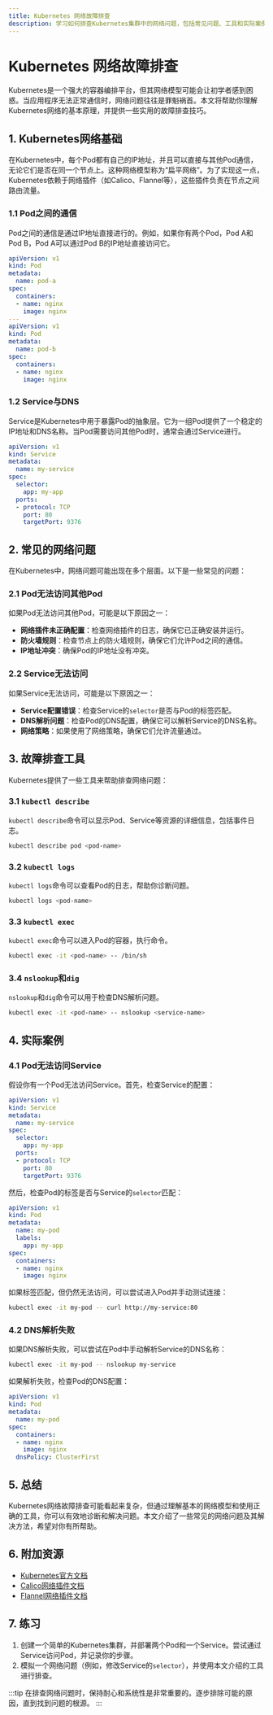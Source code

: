 ```yaml
---
title: Kubernetes 网络故障排查
description: 学习如何排查Kubernetes集群中的网络问题，包括常见问题、工具和实际案例。
---
```


# Kubernetes 网络故障排查

Kubernetes是一个强大的容器编排平台，但其网络模型可能会让初学者感到困惑。当应用程序无法正常通信时，网络问题往往是罪魁祸首。本文将帮助你理解Kubernetes网络的基本原理，并提供一些实用的故障排查技巧。

## 1. Kubernetes网络基础

在Kubernetes中，每个Pod都有自己的IP地址，并且可以直接与其他Pod通信，无论它们是否在同一个节点上。这种网络模型称为“扁平网络”。为了实现这一点，Kubernetes依赖于网络插件（如Calico、Flannel等），这些插件负责在节点之间路由流量。

### 1.1 Pod之间的通信

Pod之间的通信是通过IP地址直接进行的。例如，如果你有两个Pod，Pod A和Pod B，Pod A可以通过Pod B的IP地址直接访问它。

```yaml
apiVersion: v1
kind: Pod
metadata:
  name: pod-a
spec:
  containers:
  - name: nginx
    image: nginx
---
apiVersion: v1
kind: Pod
metadata:
  name: pod-b
spec:
  containers:
  - name: nginx
    image: nginx
```

### 1.2 Service与DNS

Service是Kubernetes中用于暴露Pod的抽象层。它为一组Pod提供了一个稳定的IP地址和DNS名称。当Pod需要访问其他Pod时，通常会通过Service进行。

```yaml
apiVersion: v1
kind: Service
metadata:
  name: my-service
spec:
  selector:
    app: my-app
  ports:
  - protocol: TCP
    port: 80
    targetPort: 9376
```

## 2. 常见的网络问题

在Kubernetes中，网络问题可能出现在多个层面。以下是一些常见的问题：

### 2.1 Pod无法访问其他Pod

如果Pod无法访问其他Pod，可能是以下原因之一：

- **网络插件未正确配置**：检查网络插件的日志，确保它已正确安装并运行。
- **防火墙规则**：检查节点上的防火墙规则，确保它们允许Pod之间的通信。
- **IP地址冲突**：确保Pod的IP地址没有冲突。

### 2.2 Service无法访问

如果Service无法访问，可能是以下原因之一：

- **Service配置错误**：检查Service的`selector`是否与Pod的标签匹配。
- **DNS解析问题**：检查Pod的DNS配置，确保它可以解析Service的DNS名称。
- **网络策略**：如果使用了网络策略，确保它们允许流量通过。

## 3. 故障排查工具

Kubernetes提供了一些工具来帮助排查网络问题：

### 3.1 `kubectl describe`

`kubectl describe`命令可以显示Pod、Service等资源的详细信息，包括事件日志。

```bash
kubectl describe pod <pod-name>
```

### 3.2 `kubectl logs`

`kubectl logs`命令可以查看Pod的日志，帮助你诊断问题。

```bash
kubectl logs <pod-name>
```

### 3.3 `kubectl exec`

`kubectl exec`命令可以进入Pod的容器，执行命令。

```bash
kubectl exec -it <pod-name> -- /bin/sh
```

### 3.4 `nslookup`和`dig`

`nslookup`和`dig`命令可以用于检查DNS解析问题。

```bash
kubectl exec -it <pod-name> -- nslookup <service-name>
```

## 4. 实际案例

### 4.1 Pod无法访问Service

假设你有一个Pod无法访问Service。首先，检查Service的配置：

```yaml
apiVersion: v1
kind: Service
metadata:
  name: my-service
spec:
  selector:
    app: my-app
  ports:
  - protocol: TCP
    port: 80
    targetPort: 9376
```

然后，检查Pod的标签是否与Service的`selector`匹配：

```yaml
apiVersion: v1
kind: Pod
metadata:
  name: my-pod
  labels:
    app: my-app
spec:
  containers:
  - name: nginx
    image: nginx
```

如果标签匹配，但仍然无法访问，可以尝试进入Pod并手动测试连接：

```bash
kubectl exec -it my-pod -- curl http://my-service:80
```

### 4.2 DNS解析失败

如果DNS解析失败，可以尝试在Pod中手动解析Service的DNS名称：

```bash
kubectl exec -it my-pod -- nslookup my-service
```

如果解析失败，检查Pod的DNS配置：

```yaml
apiVersion: v1
kind: Pod
metadata:
  name: my-pod
spec:
  containers:
  - name: nginx
    image: nginx
  dnsPolicy: ClusterFirst
```

## 5. 总结

Kubernetes网络故障排查可能看起来复杂，但通过理解基本的网络模型和使用正确的工具，你可以有效地诊断和解决问题。本文介绍了一些常见的网络问题及其解决方法，希望对你有所帮助。

## 6. 附加资源

- [Kubernetes官方文档](https://kubernetes.io/docs/concepts/services-networking/)
- [Calico网络插件文档](https://docs.projectcalico.org/)
- [Flannel网络插件文档](https://github.com/flannel-io/flannel)

## 7. 练习

1. 创建一个简单的Kubernetes集群，并部署两个Pod和一个Service。尝试通过Service访问Pod，并记录你的步骤。
2. 模拟一个网络问题（例如，修改Service的`selector`），并使用本文介绍的工具进行排查。

:::tip
在排查网络问题时，保持耐心和系统性是非常重要的。逐步排除可能的原因，直到找到问题的根源。
:::